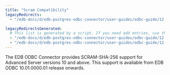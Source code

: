 ```yaml
---
title: "Scram Compatibility"
legacyRedirects:
  - "/edb-docs/d/edb-postgres-odbc-connector/user-guides/odbc-guide/12.2.0.2/security_and_encryption.html"

legacyRedirectsGenerated:
  # This list is generated by a script. If you need add entries, use the `legacyRedirects` key.
  - "/edb-docs/d/edb-postgres-odbc-connector/user-guides/odbc-guide/12.0.0.1/scram_compatibility.html"
  - "/edb-docs/d/edb-postgres-odbc-connector/user-guides/odbc-guide/12.0.0.2/scram_compatibility.html"
---
```


<div id="scram_compatibility" class="registered_link"></div>

The EDB ODBC Connector provides SCRAM-SHA-256 support for Advanced Server versions 10 and above. This support is available from EDB ODBC 10.01.0000.01 release onwards.
